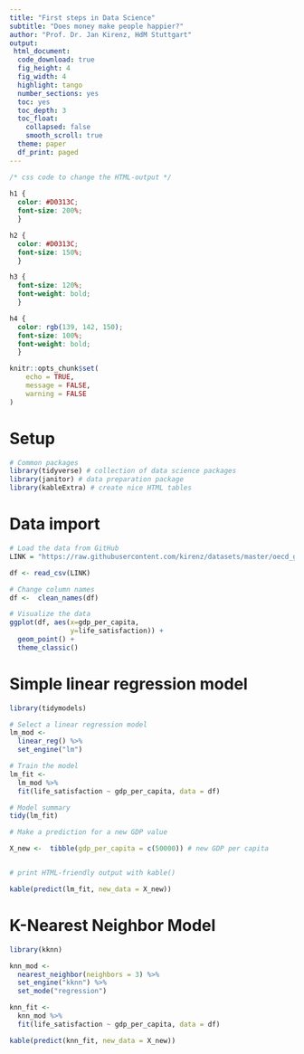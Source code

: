 ```yaml
---
title: "First steps in Data Science"
subtitle: "Does money make people happier?"
author: "Prof. Dr. Jan Kirenz, HdM Stuttgart"
output:
 html_document:
  code_download: true
  fig_height: 4
  fig_width: 4
  highlight: tango
  number_sections: yes
  toc: yes
  toc_depth: 3
  toc_float: 
    collapsed: false
    smooth_scroll: true 
  theme: paper
  df_print: paged
---
```



```css

/* css code to change the HTML-output */
  
h1 {
  color: #D0313C;
  font-size: 200%;
  }

h2 {
  color: #D0313C;
  font-size: 150%;
  }

h3 {
  font-size: 120%;
  font-weight: bold;
  }

h4 {
  color: rgb(139, 142, 150);
  font-size: 100%;
  font-weight: bold;
  }

```



```r
knitr::opts_chunk$set(
	echo = TRUE,
	message = FALSE,
	warning = FALSE
)
```


# Setup

```r

# Common packages
library(tidyverse) # collection of data science packages
library(janitor) # data preparation package
library(kableExtra) # create nice HTML tables

```

# Data import

```r

# Load the data from GitHub
LINK = "https://raw.githubusercontent.com/kirenz/datasets/master/oecd_gdp.csv"

df <- read_csv(LINK)

# Change column names
df <-  clean_names(df)

# Visualize the data
ggplot(df, aes(x=gdp_per_capita, 
               y=life_satisfaction)) +
  geom_point() +
  theme_classic()

```



# Simple linear regression model

```r
library(tidymodels)

# Select a linear regression model
lm_mod <- 
  linear_reg() %>% 
  set_engine("lm")

# Train the model
lm_fit <- 
  lm_mod %>% 
  fit(life_satisfaction ~ gdp_per_capita, data = df)

# Model summary
tidy(lm_fit)

# Make a prediction for a new GDP value

X_new <-  tibble(gdp_per_capita = c(50000)) # new GDP per capita


# print HTML-friendly output with kable()

kable(predict(lm_fit, new_data = X_new))

```

# K-Nearest Neighbor Model

```r

library(kknn)

knn_mod <- 
  nearest_neighbor(neighbors = 3) %>% 
  set_engine("kknn") %>% 
  set_mode("regression") 

knn_fit <- 
  knn_mod %>% 
  fit(life_satisfaction ~ gdp_per_capita, data = df)

kable(predict(knn_fit, new_data = X_new)) 

```




